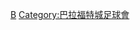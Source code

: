{{Catnav|頁面分類|...|英國足球|英格蘭足球|效力英格蘭球會的球員}}
{{Commonscat|Players of Bradford City AFC}}

[[Category:效力英格蘭球會的球員|B]]
[[Category:巴拉福特城足球會|Category:巴拉福特城足球會]]